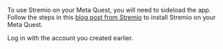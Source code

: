 To use Stremio on your Meta Quest, you will need to sideload the app.
Follow the steps in this [blog post from Stremio](https://blog.stremio.com/how-to-install-stremio-on-meta-quest/) to install Stremio on your Meta Quest.

Log in with the account you created earlier.